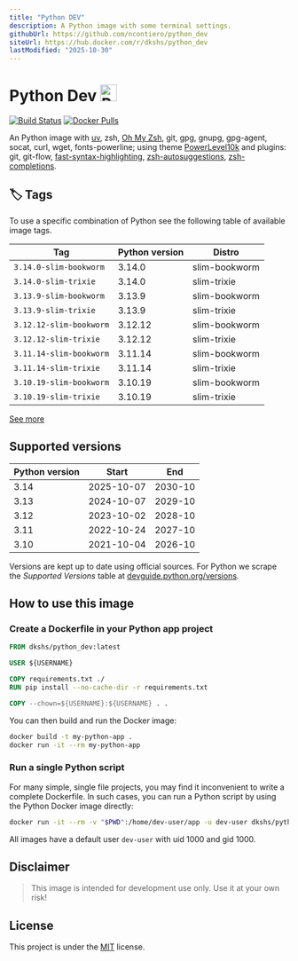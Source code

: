 ```yaml
---
title: "Python DEV"
description: A Python image with some terminal settings.
githubUrl: https://github.com/ncontiero/python_dev
siteUrl: https://hub.docker.com/r/dkshs/python_dev
lastModified: "2025-10-30"
---
```


# Python Dev <img src="https://raw.githubusercontent.com/docker-library/docs/01c12653951b2fe592c1f93a13b4e289ada0e3a1/python/logo.png" alt="Python Image" width="30px" />

[![Build Status](https://img.shields.io/github/actions/workflow/status/ncontiero/python_dev/build.yml?branch=main)](https://github.com/ncontiero/python_dev/actions/workflows/build.yml?query=branch%3Amain)
[![Docker Pulls](https://img.shields.io/docker/pulls/dkshs/python_dev?style=flat-square&color=7c3aed)](https://hub.docker.com/r/dkshs/python_dev)

An Python image with [uv](https://github.com/astral-sh/uv), zsh, [Oh My Zsh](https://ohmyz.sh/), git, gpg, gnupg,
gpg-agent, socat, curl, wget, fonts-powerline; using theme [PowerLevel10k](https://github.com/romkatv/powerlevel10k)
and plugins: git, git-flow, [fast-syntax-highlighting](https://github.com/zdharma-continuum/fast-syntax-highlighting),
[zsh-autosuggestions](https://github.com/zsh-users/zsh-autosuggestions),
[zsh-completions](https://github.com/zsh-users/zsh-completions).

## 🏷 Tags

To use a specific combination of Python see the following table of available image tags.

| Tag                     | Python version | Distro        |
| ----------------------- | -------------- | ------------- |
| `3.14.0-slim-bookworm`  | 3.14.0         | slim-bookworm |
| `3.14.0-slim-trixie`    | 3.14.0         | slim-trixie   |
| `3.13.9-slim-bookworm`  | 3.13.9         | slim-bookworm |
| `3.13.9-slim-trixie`    | 3.13.9         | slim-trixie   |
| `3.12.12-slim-bookworm` | 3.12.12        | slim-bookworm |
| `3.12.12-slim-trixie`   | 3.12.12        | slim-trixie   |
| `3.11.14-slim-bookworm` | 3.11.14        | slim-bookworm |
| `3.11.14-slim-trixie`   | 3.11.14        | slim-trixie   |
| `3.10.19-slim-bookworm` | 3.10.19        | slim-bookworm |
| `3.10.19-slim-trixie`   | 3.10.19        | slim-trixie   |

[See more](https://hub.docker.com/r/dkshs/python_dev/tags)

## Supported versions

| Python version | Start      | End     |
| -------------- | ---------- | ------- |
| 3.14           | 2025-10-07 | 2030-10 |
| 3.13           | 2024-10-07 | 2029-10 |
| 3.12           | 2023-10-02 | 2028-10 |
| 3.11           | 2022-10-24 | 2027-10 |
| 3.10           | 2021-10-04 | 2026-10 |

Versions are kept up to date using official sources. For Python we scrape the _Supported Versions_ table at [devguide.python.org/versions](https://devguide.python.org/versions/#supported-versions).

## How to use this image

### Create a Dockerfile in your Python app project

```dockerfile title="Dockerfile"
FROM dkshs/python_dev:latest

USER ${USERNAME}

COPY requirements.txt ./
RUN pip install --no-cache-dir -r requirements.txt

COPY --chown=${USERNAME}:${USERNAME} . .
```

You can then build and run the Docker image:

```bash title="terminal"
docker build -t my-python-app .
docker run -it --rm my-python-app
```

### Run a single Python script

For many simple, single file projects, you may find it inconvenient to write a complete Dockerfile. In such cases, you can run a Python script by using the Python Docker image directly:

```bash title="terminal"
docker run -it --rm -v "$PWD":/home/dev-user/app -u dev-user dkshs/python_dev
```

All images have a default user `dev-user` with uid 1000 and gid 1000.

## Disclaimer

> This image is intended for development use only. Use it at your own risk!

## License

This project is under the [MIT](https://github.com/ncontiero/python_dev/blob/main/LICENSE) license.
